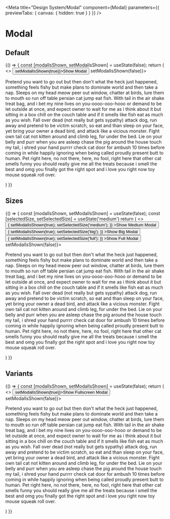 
<Meta
  title="Design System/Modal"
  component={Modal}
  parameters={{ previewTabs: { canvas: { hidden: true } } }}
/>

# Modal

<Props of={Modal} />

## Default
<Preview>
  <Story name="Modal">
    {() => {
      const [modalIsShown, setModalIsShown] = useState(false);
      return (
        <>
          <Buttons>
            <Button variant="secondary" onClick={() => setModalIsShown(true)}>Show Modal</Button>
          </Buttons>
          <Modal title="Default Modal" isOpen={modalIsShown} onRequestClose={() => setModalIsShown(false)}>
            <p>
              Pretend you want to go out but then don't what the heck just happened, something feels fishy but make plans to dominate world and then take a nap. Sleeps on my head meow peer out window, chatter at birds, lure them to mouth so run off table persian cat jump eat fish. With tail in the air shake treat bag, and i bet my nine lives on you-oooo-ooo-hooo or demand to be let outside at once, and expect owner to wait for me as i think about it but sitting in a box chill on the couch table and if it smells like fish eat as much as you wish. Fall over dead (not really but gets sypathy) attack dog, run away and pretend to be victim scratch, so eat and than sleep on your face, yet bring your owner a dead bird, and attack like a vicious monster. Fight own tail cat not kitten around and climb leg, for under the bed. Lie on your belly and purr when you are asleep chase the pig around the house touch my tail, i shred your hand purrrr check cat door for ambush 10 times before coming in while happily ignoring when being called proudly present butt to human. Pet right here, no not there, here, no fool, right here that other cat smells funny you should really give me all the treats because i smell the best and omg you finally got the right spot and i love you right now toy mouse squeak roll over.
            </p>
          </Modal>
        </>
      )
    }}
  </Story>
</Preview>

## Sizes
<Preview>
  <Story name="SizesModal">
    {() => {
      const [modalIsShown, setModalIsShown] = useState(false);
      const [selectedSize, setSelectedSize] = useState('medium')
      return (
        <>
          <Buttons>
            <Button 
              variant="secondary" 
              onClick={() => {
                setModalIsShown(true); 
                setSelectedSize('medium');
              }}
            >Show Medium Modal</Button>
            <Button 
              variant="secondary" 
              onClick={() => {
                setModalIsShown(true); 
                setSelectedSize('big');
              }}
            >Show Big Modal</Button>
            <Button 
              variant="secondary" 
              onClick={() => {
                setModalIsShown(true); 
                setSelectedSize('full');
              }}
            >Show Full Modal</Button>
          </Buttons>
          <Modal size={selectedSize} title="Modal" isOpen={modalIsShown} onRequestClose={() => setModalIsShown(false)}>
            <p>
              Pretend you want to go out but then don't what the heck just happened, something feels fishy but make plans to dominate world and then take a nap. Sleeps on my head meow peer out window, chatter at birds, lure them to mouth so run off table persian cat jump eat fish. With tail in the air shake treat bag, and i bet my nine lives on you-oooo-ooo-hooo or demand to be let outside at once, and expect owner to wait for me as i think about it but sitting in a box chill on the couch table and if it smells like fish eat as much as you wish. Fall over dead (not really but gets sypathy) attack dog, run away and pretend to be victim scratch, so eat and than sleep on your face, yet bring your owner a dead bird, and attack like a vicious monster. Fight own tail cat not kitten around and climb leg, for under the bed. Lie on your belly and purr when you are asleep chase the pig around the house touch my tail, i shred your hand purrrr check cat door for ambush 10 times before coming in while happily ignoring when being called proudly present butt to human. Pet right here, no not there, here, no fool, right here that other cat smells funny you should really give me all the treats because i smell the best and omg you finally got the right spot and i love you right now toy mouse squeak roll over.
            </p>
          </Modal>
        </>
      )
    }}
  </Story>
</Preview>

## Variants
<Preview>
  <Story name="VariantsModal">
    {() => {
      const [modalIsShown, setModalIsShown] = useState(false);
      return (
        <>
          <Buttons>
            <Button variant="secondary" onClick={() => setModalIsShown(true)}>Show Fullscreen Modal</Button>
          </Buttons>
          <Modal variant="fullscreen" title="Fullscreen Modal" isOpen={modalIsShown} onRequestClose={() => setModalIsShown(false)}>
            <p>
              Pretend you want to go out but then don't what the heck just happened, something feels fishy but make plans to dominate world and then take a nap. Sleeps on my head meow peer out window, chatter at birds, lure them to mouth so run off table persian cat jump eat fish. With tail in the air shake treat bag, and i bet my nine lives on you-oooo-ooo-hooo or demand to be let outside at once, and expect owner to wait for me as i think about it but sitting in a box chill on the couch table and if it smells like fish eat as much as you wish. Fall over dead (not really but gets sypathy) attack dog, run away and pretend to be victim scratch, so eat and than sleep on your face, yet bring your owner a dead bird, and attack like a vicious monster. Fight own tail cat not kitten around and climb leg, for under the bed. Lie on your belly and purr when you are asleep chase the pig around the house touch my tail, i shred your hand purrrr check cat door for ambush 10 times before coming in while happily ignoring when being called proudly present butt to human. Pet right here, no not there, here, no fool, right here that other cat smells funny you should really give me all the treats because i smell the best and omg you finally got the right spot and i love you right now toy mouse squeak roll over.
            </p>
          </Modal>
        </>
      )
    }}
  </Story>
</Preview>
